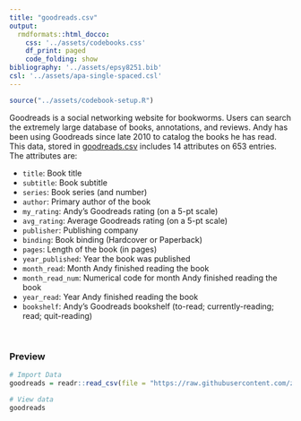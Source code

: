 ```yaml
---
title: "goodreads.csv"
output: 
  rmdformats::html_docco:
    css: '../assets/codebooks.css'
    df_print: paged
    code_folding: show
bibliography: '../assets/epsy8251.bib'
csl: '../assets/apa-single-spaced.csl'
---
```



```r
source("../assets/codebook-setup.R")
```

Goodreads is a social networking website for bookworms. Users can search the extremely large database of books, annotations, and reviews. Andy has been using Goodreads since late 2010 to catalog the books he has read. This data, stored in [goodreads.csv](https://github.com/zief0002/miniature-garbanzo/raw/master/data/goodreads.csv) includes 14 attributes on 653 entries. The attributes are:

- `title`: Book title
- `subtitle`: Book subtitle
- `series`: Book series (and number)
- `author`: Primary author of the book
- `my_rating`: Andy's Goodreads rating (on a 5-pt scale)
- `avg_rating`: Average Goodreads rating (on a 5-pt scale)
- `publisher`: Publishing company
- `binding`: Book binding (Hardcover or Paperback)
- `pages`: Length of the book (in pages)
- `year_published`: Year the book was published
- `month_read`: Month Andy finished reading the book
- `month_read_num`: Numerical code for month Andy finished reading the book
- `year_read`: Year Andy finished reading the book
- `bookshelf`: Andy's Goodreads bookshelf (to-read; currently-reading; read; quit-reading)

<br />


### Preview

```r
# Import Data
goodreads = readr::read_csv(file = "https://raw.githubusercontent.com/zief0002/miniature-garbanzo/main/data/goodreads.csv")

# View data
goodreads
```

<br />



